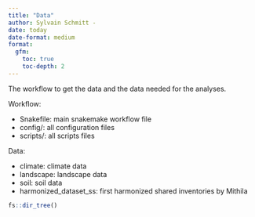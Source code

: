 ```yaml
---
title: "Data"
author: Sylvain Schmitt -
date: today
date-format: medium
format: 
  gfm:
    toc: true
    toc-depth: 2
---
```


The workflow to get the data and the data needed for the analyses.

Workflow:

-   Snakefile: main snakemake workflow file
-   config/: all configuration files
-   scripts/: all scripts files

Data:

-   climate: climate data
-   landscape: landscape data
-   soil: soil data
-   harmonized_dataset_ss: first harmonized shared inventories by Mithila

```r
fs::dir_tree()
```

